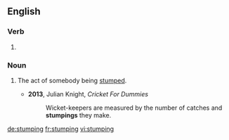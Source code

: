 
==English==

===Verb===
{{head|en|present participle}}

# {{present participle of|stump|lang=en|nocat=1}}

===Noun===
{{en-noun}}

# {{context|cricket|lang=en}} The act of somebody being [[stump]]ed.
#* '''2013''', Julian Knight, ''Cricket For Dummies''
#*: Wicket-keepers are measured by the number of catches and '''stumpings''' they make.

[[de:stumping]]
[[fr:stumping]]
[[vi:stumping]]